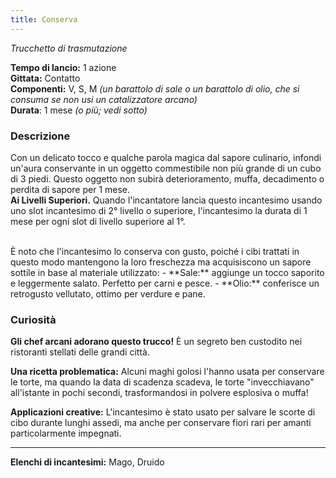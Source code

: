 ```yaml
---
title: Conserva
---
```




*Trucchetto di trasmutazione* 

<MaskedImage src="https://cdn.leonardo.ai/users/e9df9e5e-8c47-4d7f-87b3-195ea30587b1/generations/60d182a2-810a-4212-8447-f9271199aeca/Leonardo_Phoenix_10_a_beautifully_arranged_still_life_featurin_0.jpg" mask="1"/>

**Tempo di lancio:** 1 azione \
**Gittata:** Contatto \
**Componenti:** V, S, M *(un barattolo di sale o un barattolo di olio, che si consuma se non usi un catalizzatore arcano)* \
**Durata**: 1 mese *(o più; vedi sotto)*

### Descrizione
Con un delicato tocco e qualche parola magica dal sapore culinario, infondi un'aura conservante in un oggetto commestibile non più grande di un cubo di 3 piedi. Questo oggetto non subirà deterioramento, muffa, decadimento o perdita di sapore per 1 mese. \
**Ai Livelli Superiori.** Quando l'incantatore lancia questo incantesimo usando uno slot incantesimo di 2° livello o superiore, l'incantesimo la durata di 1 mese per ogni slot di livello superiore al 1°.

<br/>
<NoteBox>
È noto che l'incantesimo lo conserva con gusto, poiché i cibi trattati in questo modo mantengono la loro freschezza ma acquisiscono un sapore sottile in base al materiale utilizzato:
- **Sale:** aggiunge un tocco saporito e leggermente salato. Perfetto per carni e pesce.
- **Olio:** conferisce un retrogusto vellutato, ottimo per verdure e pane.
</NoteBox>

### Curiosità
**Gli chef arcani adorano questo trucco!** È un segreto ben custodito nei ristoranti stellati delle grandi città.

**Una ricetta problematica:** Alcuni maghi golosi l'hanno usata per conservare le torte, ma quando la data di scadenza scadeva, le torte "invecchiavano" all'istante in pochi secondi, trasformandosi in polvere esplosiva o muffa!

**Applicazioni creative:** L'incantesimo è stato usato per salvare le scorte di cibo durante lunghi assedi, ma anche per conservare fiori rari per amanti particolarmente impegnati.

---

**Elenchi di incantesimi:** Mago, Druido